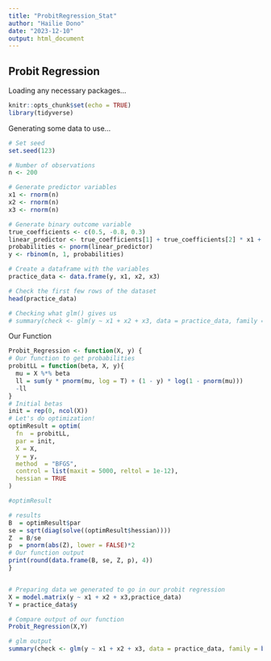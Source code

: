 ---
title: "ProbitRegression_Stat"
author: "Hailie Dono"
date: "2023-12-10"
output: html_document
---
## Probit Regression

Loading any necessary packages...
```{r setup, include=FALSE}
knitr::opts_chunk$set(echo = TRUE)
library(tidyverse)
```

Generating some data to use...
```{r}
# Set seed
set.seed(123)

# Number of observations
n <- 200

# Generate predictor variables
x1 <- rnorm(n)
x2 <- rnorm(n)
x3 <- rnorm(n)

# Generate binary outcome variable
true_coefficients <- c(0.5, -0.8, 0.3)
linear_predictor <- true_coefficients[1] + true_coefficients[2] * x1 + true_coefficients[3] * x2
probabilities <- pnorm(linear_predictor)
y <- rbinom(n, 1, probabilities)

# Create a dataframe with the variables
practice_data <- data.frame(y, x1, x2, x3)

# Check the first few rows of the dataset
head(practice_data)

# Checking what glm() gives us
# summary(check <- glm(y ~ x1 + x2 + x3, data = practice_data, family = binomial(link = 'probit')))

```


Our Function
```{r}
Probit_Regression <- function(X, y) {
# Our function to get probabilities
probitLL = function(beta, X, y){
  mu = X %*% beta
  ll = sum(y * pnorm(mu, log = T) + (1 - y) * log(1 - pnorm(mu)))
  -ll
}
# Initial betas
init = rep(0, ncol(X))
# Let's do optimization!
optimResult = optim(
  fn  = probitLL,
  par = init,
  X = X,
  y = y,
  method  = "BFGS",
  control = list(maxit = 5000, reltol = 1e-12),
  hessian = TRUE
)

#optimResult

# results
B  = optimResult$par
se = sqrt(diag(solve((optimResult$hessian))))
Z  = B/se
p  = pnorm(abs(Z), lower = FALSE)*2
# Our function output
print(round(data.frame(B, se, Z, p), 4))
}


# Preparing data we generated to go in our probit regression
X = model.matrix(y ~ x1 + x2 + x3,practice_data)
Y = practice_data$y

# Compare output of our function
Probit_Regression(X,Y)

# glm output
summary(check <- glm(y ~ x1 + x2 + x3, data = practice_data, family = binomial(link = 'probit')))

```

